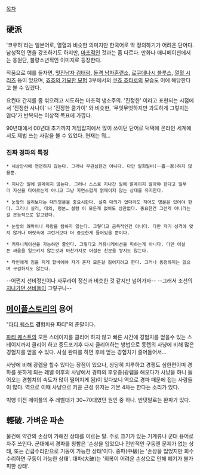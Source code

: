 [[목차]]

== 硬派 ==
'코우하'라는 일본어로, 열혈과 비슷한 의미지만 한국어로 딱 정의하기가 어려운 단어다. 남성적인 면을 강조하기도 하지만, [[마초]]적인 것과는 좀 다르다. 만화나 애니메이션에서는 응원단, 불량소년적인 이미지로 등장한다.

작품으로 예를 들자면, [[멋진남자 김태랑]], [[돌격 남자훈련소]], [[로쿠데나시 블루스]], [[열혈 시리즈]] 등이 있으며, [[죠죠의 기묘한 모험]] 3부에서의 [[쿠죠 죠타로]]의 모습도 이에 해당한다고 볼 수 있겠다.

요컨대 간지를 좀 섞으려고 시도하는 마초적 냉소주의. '진정한' 이라고 표현되는 시점에서 '진정한 사나이' 나 '진정한 쿨가이' 와 비슷한, '무엇무엇하지만 과도하게 그렇지는 않다'가 반복되는 이상적 목표에 가깝다.

90년대에서 00년대 초기까지 게임잡지에서 많이 쓰이던 단어로 덕택에 온라인 세계에서도 제법 쓰는 사람을 볼 수 있었다. 현재는 뭐...

=== 진짜 경파의 특징 ===
 * 세상만사에 연연하지 않는다. 그러나 무관심한건 아니다. 다만 일희일비(一喜一悲)하지 않을뿐. 

 * 지나간 일에 얽메이지 않는다. 그러나 스스로 지나간 일에 얽메이지 말아야 한다고 일부러 자신을 타이르는게 아니고 그냥 자연스럽게 얽메이지 않는 상태를 유지한다.   

 * 눈앞의 실리보다는 대의명분을 중요시한다. 설혹 대의가 없더라도 적어도 명분은 있어야 한다. 그러나 실리, 대의, 명분… 설령 이 모든게 없어도 상관없다. 중요한건 그런게 아니라는걸 본능적으로 알고있다.      

 * 눈앞의 쾌락이나 욕망을 탐하지 않는다. 그렇다고 금욕적인건 아니다. 다만 자기 성격에 맞지 않거나 머릿속에 그런거보다 더 중요한게 들어있을 뿐이다. 

 * 커뮤니케이션을 가능하면 줄인다. 그렇다고 커뮤니케이션을 피하는게 아니다. 다만 어설픈 싸움을 일으키지 않는것과 마찬가지로 어설픈 친분을 쌓지도 않는다.

 * 타인에게 짐을 지게 할바에야 자기 혼자 모든걸 짊어지려고 한다. 그러나 동정하지는 않으며 구걸하지도 않는다.   

--어쩐지 선비정신이나 사무라이 정신과 비슷한 것 같지만 넘어가자--
--그래서 조선의 [[지나가던 선비]]들이 그렇구나--

== [[메이플스토리]]의 용어 ==
"[[파티 퀘스트]] '''경'''험치용 '''파'''티"의 준말이다.

[[파티 퀘스트]]의 모든 스테이지를 클리어 하지 않고 빠른 시간에 경험치를 얻을수 있는 스테이지까지 클리어 하고 중도포기후 다시 클리어하는 방법으로 동렙의 사냥에 비해 많은 경험치를 얻을 수 있다. 사실 완파를 하면 후에 얻는 경험치가 줄어들어서...

사냥에 비해 광렙을 할수 있다는 장점이 있으나, 상당히 지루하고 경쟁도 심한편이며 경파를 못하게 되는 레벨 이후의 사냥에서 경파의 후유증(광렙을 해오다가 사냥을 하니 들어오는 경험치의 속도가 많이 떨어지게 됨)이 있다보니 역으로 경파 때문에 접는 사람들이 많다. 역으로 이때 사냥으로 키운 근성 유저는 기본 4차는 한다는 소리가 있다.

빅뱅 이전 메이플의 주 레벨대가 30~70대였던 원인 중 하나. 반댓말로는 완파가 있다.

== 輕破. 가벼운 파손 ==
물건에 약간의 손상이 가해진 상태를 이르는 말.
주로 크기가 있는 기계류나 군대 용어로 자주 쓰인다.
군대에서 경파를 칭함은 '손상을 입었으나 전반적인 구동엔 문제가 없는 상태, 또는 긴급수리만으로 기동이 가능한 상태'이다.
중파(中破)는 '손상을 입었지만 회수 수리하면 구동이 가능한 상태'.
대파(大破)는 '회복이 어려운 손상으로 인해 폐기가 불가피한 상태'.
